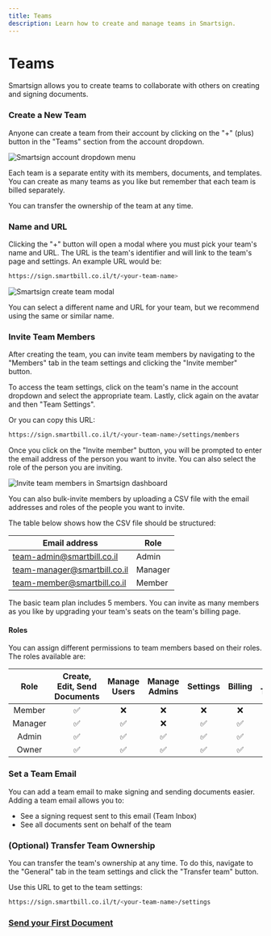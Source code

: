 ```yaml
---
title: Teams
description: Learn how to create and manage teams in Smartsign.
---
```




# Teams

Smartsign allows you to create teams to collaborate with others on creating and signing documents.

<Steps>

### Create a New Team

Anyone can create a team from their account by clicking on the "+" (plus) button in the "Teams" section from the account dropdown.

![Smartsign account dropdown menu](/get-started-images/add-team.webp)

Each team is a separate entity with its members, documents, and templates. You can create as many teams as you like but remember that each team is billed separately.

<Callout type="info">You can transfer the ownership of the team at any time.</Callout>

### Name and URL

Clicking the "+" button will open a modal where you must pick your team's name and URL. The URL is the team's identifier and will link to the team's page and settings. An example URL would be:

```bash
https://sign.smartbill.co.il/t/<your-team-name>
```

![Smartsign create team modal](/get-started-images/add-team-2.webp)

You can select a different name and URL for your team, but we recommend using the same or similar name.

### Invite Team Members

After creating the team, you can invite team members by navigating to the "Members" tab in the team settings and clicking the "Invite member" button.

To access the team settings, click on the team's name in the account dropdown and select the appropriate team. Lastly, click again on the avatar and then "Team Settings".

Or you can copy this URL:

```bash
https://sign.smartbill.co.il/t/<your-team-name>/settings/members
```

Once you click on the "Invite member" button, you will be prompted to enter the email address of the person you want to invite. You can also select the role of the person you are inviting.

![Invite team members in Smartsign dashboard](/get-started-images/add-team-members-documenso.webp)

You can also bulk-invite members by uploading a CSV file with the email addresses and roles of the people you want to invite.

The table below shows how the CSV file should be structured:

| Email address                | Role    |
| ---------------------------- | ------- |
| team-admin@smartbill.co.il   | Admin   |
| team-manager@smartbill.co.il | Manager |
| team-member@smartbill.co.il  | Member  |

<Callout type="info">
  The basic team plan includes 5 members. You can invite as many members as you like by upgrading
  your team's seats on the team's billing page.
</Callout>

#### Roles

You can assign different permissions to team members based on their roles. The roles available are:

|  Role   | Create, Edit, Send Documents | Manage Users | Manage Admins | Settings | Billing | Delete/ Transfer |
| :-----: | :--------------------------: | :----------: | :-----------: | :------: | :-----: | :--------------: |
| Member  |              ✅              |      ❌      |      ❌       |    ❌    |   ❌    |        ❌        |
| Manager |              ✅              |      ✅      |      ❌       |    ✅    |   ✅    |        ❌        |
|  Admin  |              ✅              |      ✅      |      ✅       |    ✅    |   ✅    |        ❌        |
|  Owner  |              ✅              |      ✅      |      ✅       |    ✅    |   ✅    |        ✅        |

### Set a Team Email

You can add a team email to make signing and sending documents easier. Adding a team email allows you to:

- See a signing request sent to this email (Team Inbox)
- See all documents sent on behalf of the team

### (Optional) Transfer Team Ownership

You can transfer the team's ownership at any time. To do this, navigate to the "General" tab in the team settings and click the "Transfer team" button.

Use this URL to get to the team settings:

```bash
https://sign.smartbill.co.il/t/<your-team-name>/settings
```

### [Send your First Document](https://sign.smartbill.co.il/)

</Steps>
